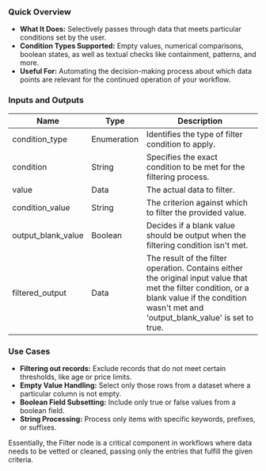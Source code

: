 ### Quick Overview

- **What It Does:** Selectively passes through data that meets particular conditions set by the user.
- **Condition Types Supported:** Empty values, numerical comparisons, boolean states, as well as textual checks like containment, patterns, and more.
- **Useful For:** Automating the decision-making process about which data points are relevant for the continued operation of your workflow.

### Inputs and Outputs

| Name               | Type        | Description                                                                                                                                                                                       |
| ------------------ | ----------- | ------------------------------------------------------------------------------------------------------------------------------------------------------------------------------------------------- |
| condition_type     | Enumeration | Identifies the type of filter condition to apply.                                                                                                                                                 |
| condition          | String      | Specifies the exact condition to be met for the filtering process.                                                                                                                                |
| value              | Data        | The actual data to filter.                                                                                                                                                                        |
| condition_value    | String      | The criterion against which to filter the provided value.                                                                                                                                         |
| output_blank_value | Boolean     | Decides if a blank value should be output when the filtering condition isn't met.                                                                                                                 |
| filtered_output    | Data        | The result of the filter operation. Contains either the original input value that met the filter condition, or a blank value if the condition wasn't met and 'output_blank_value' is set to true. |

### Use Cases

- **Filtering out records:** Exclude records that do not meet certain thresholds, like age or price limits.
- **Empty Value Handling:** Select only those rows from a dataset where a particular column is not empty.
- **Boolean Field Subsetting:** Include only true or false values from a boolean field.
- **String Processing:** Process only items with specific keywords, prefixes, or suffixes.

Essentially, the Filter node is a critical component in workflows where data needs to be vetted or cleaned, passing only the entries that fulfill the given criteria.
